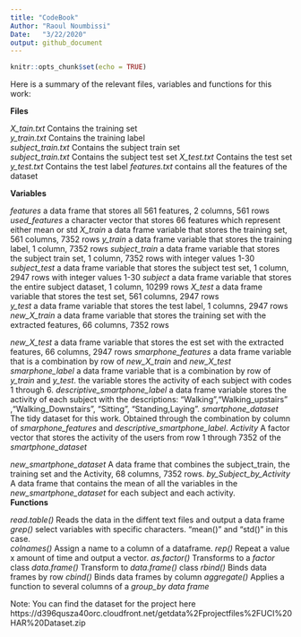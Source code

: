 ---
title: "CodeBook"
Author: "Raoul Noumbissi"
Date:   "3/22/2020"
output: github_document
---

```{r setup, include=FALSE}
knitr::opts_chunk$set(echo = TRUE)
```


Here is a summary of the relevant files, variables and functions for this work:

**Files**

            
*X_tain.txt*          Contains the training set               
*y_train.txt*         Contains the training label                  
*subject_train.txt*   Contains the subject train set      
*subject_train.txt*   Contains the subject test set
*X_test.txt*          Contains the test set
*y_test.txt*          Contains the test label
*features.txt*        contains all the features of the dataset

**Variables**

*features*            a data frame that stores all 561 features, 2 columns, 561 rows
*used_features*     a character vector that stores 66 features which represent either mean or std
*X_train*             a data frame variable that stores the training set, 561 columns, 7352 rows 
*y_train*             a data frame variable that stores the training label, 1 column, 7352 rows 
*subject_train*       a data frame variable that stores the subject train set, 1 column, 7352 rows with 
                      integer values 1-30  
*subject_test*        a data frame variable that stores the subject test set, 1 column, 2947 rows with 
                      integer values 1-30 
*subject*             a data frame variable that stores the entire subject dataset, 1 column, 10299 rows
*X_test*              a data frame variable that stores the test set, 561 columns, 2947 rows           
*y_test*              a data frame variable that stores the test label, 1 columns, 2947 rows
*new_X_train*         a data frame variable that stores the training set with the extracted features, 66 
                      columns, 7352 rows 

*new_X_test*          a data frame variable that stores the est set with the extracted features, 66 
                      columns, 2947 rows
*smarphone_features*  a data frame variable that is a combination by row of *new_X_train* and *new_X_test*
*smarphone_label*     a data frame variable that is a combination by row of *y_train* and *y_test*.
                      the variable stores the activity of each subject with codes 1 through 6.
*descriptive_smartphone_label* a data frame variable stores the activity of each subject with the 
                               descriptions: "Walking","Walking_upstairs" ,"Walking_Downstairs", 
                               "Sitting", "Standing,Laying".
*smartphone_dataset*  The tidy dataset for this work. Obtained through the combination by column of 
                      *smarphone_features* and *descriptive_smartphone_label*.
*Activity*            A factor vector that stores the activity of the users from row 1 through 7352 of the                                                     *smartphone_dataset*

*new_smartphone_dataset* A data frame that combines the subject_train, the training set and the Activity, 
                         68 columns, 7352 rows.
*by_Subject_by_Activity*    A data frame that contains the mean of all the variables in the 
                         *new_smartphone_dataset* for each subject and  each activity.                     
**Functions**

*read.table()*           Reads the data in the diffent text files and output a data frame
*grep()*                 select variables with specific characters. "mean()" and "std()" in this case.      
*colnames()*             Assign a name to a column of a dataframe.
*rep()*                  Repeat a value x amount of time and output a vector.
*as.factor()*            Transforms to a *factor* class
*data.frame()*           Transform to *data.frame()* class
*rbind()*                Binds data frames by row
*cbind()*                Binds data frames by column
*aggregate()*            Applies a function to several columns of a *group_by data frame*         

Note: You can find the dataset for the project here https://d396qusza40orc.cloudfront.net/getdata%2Fprojectfiles%2FUCI%20HAR%20Dataset.zip
